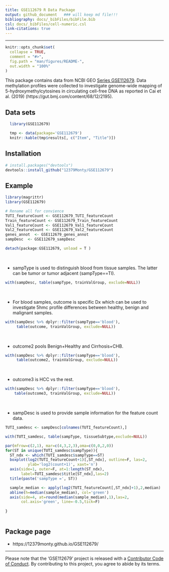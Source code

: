 ```yaml
---
title: GSE112679 R Data Package
output: github_document   ### will keep md file!!!
bibliography: docs/_bibFiles/bibFile.bib
csl: docs/_bibFiles/cell-numeric.csl
link-citations: true
---
```


---

<!-- README.md is generated from README.Rmd. Please edit that file -->

```r
knitr::opts_chunk$set(
  collapse = TRUE,
  comment = "#>",
  fig.path = "man/figures/README-",
  out.width = "100%"
)
```


This package contains data from NCBI GEO 
[Series GSE112679](https://www.ncbi.nlm.nih.gov/geo/query/acc.cgi?acc=GSE112679).
Data methylation profiles were collected to investigate
genome-wide mapping of 5-hydroxymethylcytosines
in circulating cell-free DNA as reported in Cai et al. (2019)
(https://gut.bmj.com/content/68/12/2195).

<!-- [@Cai:2019aa] pandoc citations dont work on github (github_document?) -->



## Data sets  

```r
  library(GSE112679)

  tmp <- data(package='GSE112679')
  knitr::kable(tmp$results[, c("Item", "Title")])

```



## Installation


``` r
# install.packages("devtools")
devtools::install_github("12379Monty/GSE112679")
```

## Example


```r
library(magrittr)
library(GSE112679)

# Rename all for convience
TUTI_featureCount <- GSE112679_TUTI_featureCount
Train_featureCount <- GSE112679_Train_featureCount
Val1_featureCount <- GSE112679_Val1_featureCount
Val2_featureCount <- GSE112679_Val2_featureCount
genes_annot  <- GSE112679_genes_annot 
sampDesc  <- GSE112679_sampDesc 

detach(package:GSE112679, unload = T )

```

<br/>

* sampType is used to distinguish blood from tissue samples.  The latter
can be tumor or tumor adjacent (sampType==TI).  

```r
with(sampDesc, table(sampType, trainValGroup, exclude=NULL))
```

<br/>

*  For blood samples, outcome is specific Dx which can be used to
investigate 5hmc profile differences between healthy, benign
and malignant samples.

```r
with(sampDesc %>% dplyr::filter(sampType=='blood'), 
     table(outcome, trainValGroup, exclude=NULL))
```

<br/>

* outcome2 pools Benign+Healthy and Cirrhosis+CHB.  

```r
with(sampDesc %>% dplyr::filter(sampType=='blood'), 
     table(outcome2, trainValGroup, exclude=NULL))
```

<br/>

* outcome3 is HCC vs the rest.  

 ```r
with(sampDesc %>% dplyr::filter(sampType=='blood'), 
     table(outcome3, trainValGroup, exclude=NULL))
```

<br/>

* sampDesc is used to provide sample information 
for the feature count data.  

```r
TUTI_samdesc <- sampDesc[colnames(TUTI_featureCount),]

with(TUTI_samdesc, table(sampType, tissueSubtype,exclude=NULL))

par(mfrow=c(2,1), mar=c(4,3,2,3),oma=c(0,0,2,0))
for(ST in unique(TUTI_samdesc$sampType)){
  ST_ndx <- which(TUTI_samdesc$sampType==ST)
  boxplot(log2(TUTI_featureCount+1)[,ST_ndx], outline=F, las=2, 
          ylab='log2(count+1)', xaxt='n')
  axis(side=1, outer=F, at=1:length(ST_ndx), 
       label=TUTI_samdesc$title[ST_ndx],las=2)
  title(paste('sampType =', ST)) 

  sample_median <- apply(log2(TUTI_featureCount[,ST_ndx]+1),2,median)
  abline(h=median(sample_median), col='green')
  axis(side=4, at=round(median(sample_median),1),las=2, 
       col.axis='green', line=-0.5,tick=F)
 
}
 

```

## Package page

* https://12379monty.github.io/GSE112679/

<!-- DOESNT WORK WITH GITHUB
## References
<div id="refs"></div>
-->

-----

Please note that the 'GSE112679' project is released with a [Contributor Code of Conduct](.github/CODE_OF_CONDUCT.md). By contributing to this project, you agree to abide by its terms.

<!--

Rscript -e "rmarkdown::render('README.Rmd')"

# nohup Rscript -e "rmarkdown::render('README.Rmd')" > README.log  &


-->
